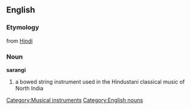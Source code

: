 ==English==
{{wikipedia|Sarangi}}
===Etymology===
from [[Hindi]]
===Noun===
'''sarangi'''
#a bowed string instrument used in the Hindustani classical music of North India

[[Category:Musical instruments]]
[[Category:English nouns]]